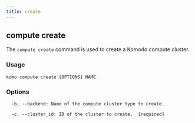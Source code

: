 ```yaml
---
title: create
---
```


## compute create

The `compute create` command is used to create a Komodo compute cluster.

### Usage

```
komo compute create [OPTIONS] NAME
```

### Options

```
  -b, --backend: Name of the compute cluster type to create.
```

```
  -c, --cluster_id: ID of the cluster to create.  [required]
```

